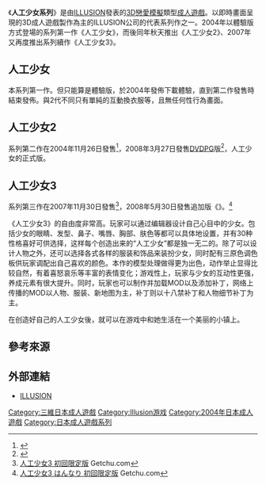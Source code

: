 {{noteTA|G1=Games}}
{{Infobox animanga/Headerofja
|title= 人工少女
|image= Jinkou Shoujo 3 package.jpg
|size= 
|caption= 
|japanese= 人工少女
|english= Artificial Girl 
|kana= じんこうしょうじょ
|romaji= Jinkō Shōjo 
|genre= 戀愛
}}
{{Infobox animanga/Game
|Title= 人工少女2
|Genre= [[戀愛模擬|戀愛模擬]]
|Plat=  [[Windows|Windows]] 98SE/Me/2000/XP
|Engine= 
|Dev= [[ILLUSION|ILLUSION]]
|Pub= ILLUSION
|Producer= 
|Director= 
|Scenario= 
|CharacterDesign= 
|Sound= 
|Play= 1
|Date= 2004年11月26日（PC）<br>2008年3月27日（[[DVDPG|DVDPG]]）
|Rating= 18禁
|End= 无
}}
{{Infobox animanga/Game
|Title= 人工少女3
|Genre= 戀愛模擬
|Plat=  Windows 2000/XP
|Engine= 
|Dev= ILLUSION
|Pub= ILLUSION
|Producer= 
|Director= 
|Scenario= 
|CharacterDesign= 
|Sound= 
|Play= 1
|Date= 2007年11月30日
|Rating= 18禁
|End= 无
}}
{{Infobox animanga/Footerofja}}
《'''人工少女系列'''》是由[[ILLUSION|ILLUSION]]發表的[[3D|3D]][[戀愛模擬|戀愛模擬]]類型[[日本成人遊戲|成人遊戲]]。以即時畫面呈現的3D成人遊戲製作為主的ILLUSION公司的代表系列作之一。2004年以體驗版方式登場的系列第一作《人工少女》，而後同年秋天推出《人工少女2》、2007年又再度推出系列續作《人工少女3》。

==人工少女==
本系列第一作。但只能算是體驗版，於2004年發佈下載體驗，直到第二作發售時結束發佈。與2代不同只有單純的互動換衣服等，且無任何性行為畫面。

==人工少女2==
系列第二作在2004年11月26日發售<ref>{{cite web |url=http://www.getchu.com/soft.phtml?id=88841 |title=人工少女2 (ILLUSION) (18禁) [ゲーム] |language=ja |website=Getchu.com |accessdate=2016-04-24 |archive-date=2016-07-22 |archive-url=https://web.archive.org/web/20160722154218/http://www.getchu.com/soft.phtml?id=88841 |dead-url=no }}</ref>，2008年3月27日發售[[DVDPG|DVDPG]]版<ref>{{cite web |url=http://www.getchu.com/soft.phtml?id=513645 |title=人工少女2 DVDPG(ILLUSION) (18禁) [PlayersGame] |language=ja |website=Getchu.com |accessdate=2016-04-24 |archive-date=2016-04-20 |archive-url=https://web.archive.org/web/20160420004712/http://www.getchu.com/soft.phtml?id=513645 |dead-url=no }}</ref>，人工少女的正式版。

== 人工少女3 ==
系列第三作在2007年11月30日發售<ref>[http://www.getchu.com/soft.phtml?id=457665 人工少女3 初回限定版] {{Wayback|url=http://www.getchu.com/soft.phtml?id=457665 |date=20200107141946 }}Getchu.com{{ja}}</ref>，2008年5月30日發售追加版《{{lang|ja|人工少女3 はんなり}}》。<ref>[http://www.getchu.com/soft.phtml?id=522885 人工少女3 はんなり 初回限定版] {{Wayback|url=http://www.getchu.com/soft.phtml?id=522885 |date=20200112215442 }}Getchu.com{{ja}}</ref>

《人工少女3》的自由度非常高。玩家可以通过编辑器设计自己心目中的少女。包括少女的眼睛、发型、鼻子、嘴唇、胸部、肤色等都可以具体地设置，并有30种性格喜好可供选择，这样每个创造出来的“人工少女”都是独一无二的。除了可以设计人物之外，还可以选择各式各样的服装和饰品来装扮少女，同时配有三原色调色板供玩家调配出自己喜欢的颜色。本作的模型处理做得更为出色，动作举止显得比较自然，有着喜怒哀乐等丰富的表情变化；游戏性上，玩家与少女的互动性更强，养成元素有很大提升。同时，玩家也可以制作并加载MOD以及添加补丁，网络上传播的MOD以人物、服装、新地图为主，补丁则以十八禁补丁和人物细节补丁为主。

在创造好自己的人工少女後，就可以在游戏中和她生活在一个美丽的小镇上。

== 參考來源 ==
{{reflist}}

== 外部連結 ==
*[http://www.illusion.jp/ ILLUSION]{{Wayback|url=http://www.illusion.jp/ |date=20130302151840 }}{{ja}}

{{ILLUSION}}

{{DEFAULTSORT:Jinkou Shoujo}}
[[Category:三維日本成人遊戲|Category:三維日本成人遊戲]]
[[Category:Illusion游戏|Category:Illusion游戏]]
[[Category:2004年日本成人遊戲|Category:2004年日本成人遊戲]]
[[Category:日本成人遊戲系列|Category:日本成人遊戲系列]]